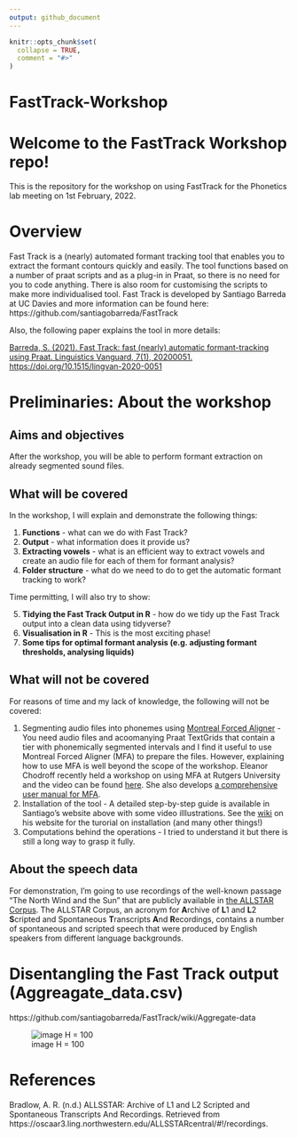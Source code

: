 ```yaml
---
output: github_document
---
```


<!-- README.md is generated from README.Rmd. Please edit that file -->

```r
knitr::opts_chunk$set(
  collapse = TRUE,
  comment = "#>"
)
```

# FastTrack-Workshop

<!-- badges: start -->
<!-- badges: end -->

# Welcome to the FastTrack Workshop repo!
This is the repository for the workshop on using FastTrack for the Phonetics lab meeting on 1st February, 2022. 

# Overview
Fast Track is a (nearly) automated formant tracking tool that enables you to extract the formant contours quickly and easily. The tool functions based on a number of praat scripts and as a plug-in in Praat, so there is no need for you to code anything. There is also room for customising the scripts to make more individualised tool. Fast Track is developed by Santiago Barreda at UC Davies and more information can be found here: https://github.com/santiagobarreda/FastTrack

Also, the following paper explains the tool in more details:

[Barreda, S. (2021). Fast Track: fast (nearly) automatic formant-tracking using Praat. Linguistics Vanguard, 7(1), 20200051. https://doi.org/10.1515/lingvan-2020-0051](https://www.degruyter.com/document/doi/10.1515/lingvan-2020-0051/html)

# Preliminaries: About the workshop
## Aims and objectives
After the workshop, you will be able to perform formant extraction on already segmented sound files.

## What will be covered
In the workshop, I will explain and demonstrate the following things:

1. **Functions** - what can we do with Fast Track?
2. **Output** - what information does it provide us?
3. **Extracting vowels** - what is an efficient way to extract vowels and create an audio file for each of them for formant analysis?
4. **Folder structure** - what do we need to do to get the automatic formant tracking to work?

Time permitting, I will also try to show:

5. **Tidying the Fast Track Output in R** - how do we tidy up the Fast Track output into a clean data using tidyverse?
6. **Visualisation in R** - This is the most exciting phase! 
7. **Some tips for optimal formant analysis (e.g. adjusting formant thresholds, analysing liquids)**

## What will not be covered
For reasons of time and my lack of knowledge, the following will not be covered:

1. Segmenting audio files into phonemes using [Montreal Forced Aligner](https://montreal-forced-aligner.readthedocs.io/en/latest/) - You need audio files and acoomanying Praat TextGrids that contain a tier with phonemically segmented intervals and I find it useful to use Montreal Forced Aligner (MFA) to prepare the files. However, explaining how to use MFA is well beyond the scope of the workshop. Eleanor Chodroff recently held a workshop on using MFA at Rutgers University and the video can be found [here](https://www.youtube.com/watch?v=Zhj-ccMDj_w&t=531s). She also develops [a comprehensive user manual for MFA](https://eleanorchodroff.com/tutorial/montreal-forced-aligner-v2.html).
3. Installation of the tool - A detailed step-by-step guide is available in Santiago's website above with some video illlustrations. See the [wiki](https://github.com/santiagobarreda/FastTrack/wiki) on his website for the turorial on installation (and many other things!)
4. Computations behind the operations - I tried to understand it but there is still a long way to grasp it fully.


## About the speech data
For demonstration, I'm going to use recordings of the well-known passage "The North Wind and the Sun" that are publicly available in [the ALLSTAR Corpus](https://groups.linguistics.northwestern.edu/speech_comm_group/allsstar2/#!/). The ALLSTAR Corpus, an acronym for **A**rchive of **L**1 and **L**2 **S**cripted and Spontaneous **T**ranscripts **A**nd **R**ecordings, contains a number of spontaneous and scripted speech that were produced by English speakers from different language backgrounds. 

# Disentangling the Fast Track output (Aggreagate_data.csv)
https://github.com/santiagobarreda/FastTrack/wiki/Aggregate-data

![image H = 100](https://user-images.githubusercontent.com/73927499/148821906-c487863c-d16a-498d-9277-fff0cb729208.png)


# References
Bradlow, A. R. (n.d.) ALLSSTAR: Archive of L1 and L2 Scripted and Spontaneous Transcripts And Recordings. Retrieved from https://oscaar3.ling.northwestern.edu/ALLSSTARcentral/#!/recordings.